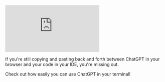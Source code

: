 <iframe 
  className="youtube-video"
  src="https://www.youtube.com/embed/DP49IKYYzZc" 
  title="How to use ChatGPT in your terminal" 
  frameBorder="0" 
  allow="fullscreen">
</iframe>

If you're still copying and pasting back and forth between ChatGPT in your browser and your code in your IDE, you're missing out. 

Check out how easily you can use ChatGPT in your terminal!
